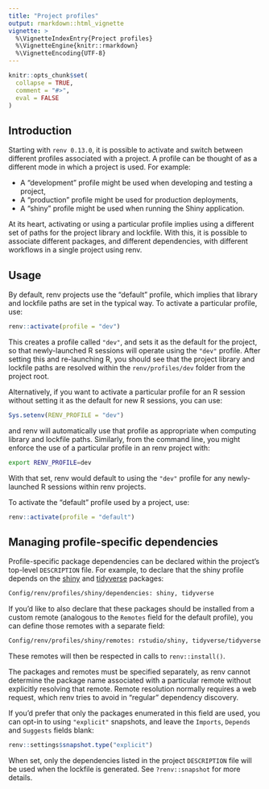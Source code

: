 ```yaml
---
title: "Project profiles"
output: rmarkdown::html_vignette
vignette: >
  %\VignetteIndexEntry{Project profiles}
  %\VignetteEngine{knitr::rmarkdown}
  %\VignetteEncoding{UTF-8}
---
```


```r
knitr::opts_chunk$set(
  collapse = TRUE,
  comment = "#>",
  eval = FALSE
)
```


## Introduction

Starting with `renv 0.13.0`, it is possible to activate and switch between
different profiles associated with a project. A profile can be thought of as
a different mode in which a project is used. For example:

- A "development" profile might be used when developing and testing a project,
- A "production" profile might be used for production deployments,
- A "shiny" profile might be used when running the Shiny application.

At its heart, activating or using a particular profile implies using a different
set of paths for the project library and lockfile. With this, it is possible
to associate different packages, and different dependencies, with different
workflows in a single project using renv.


## Usage

By default, renv projects use the "default" profile, which implies that
library and lockfile paths are set in the typical way. To activate a particular
profile, use:

```r
renv::activate(profile = "dev")
```

This creates a profile called `"dev"`, and sets it as the default for the
project, so that newly-launched R sessions will operate using the `"dev"`
profile. After setting this and re-launching R, you should see that the
project library and lockfile paths are resolved within the `renv/profiles/dev`
folder from the project root.

Alternatively, if you want to activate a particular profile for an R session
without setting it as the default for new R sessions, you can use:

```r
Sys.setenv(RENV_PROFILE = "dev")
```

and renv will automatically use that profile as appropriate when computing
library and lockfile paths. Similarly, from the command line, you might
enforce the use of a particular profile in an renv project with:

```sh
export RENV_PROFILE=dev
```

With that set, renv would default to using the `"dev"` profile for any
newly-launched R sessions within renv projects.

To activate the "default" profile used by a project, use:

```r
renv::activate(profile = "default")
```


## Managing profile-specific dependencies

Profile-specific package dependencies can be declared within the project's
top-level `DESCRIPTION` file. For example, to declare that the shiny
profile depends on the [shiny] and [tidyverse] packages:

```sh
Config/renv/profiles/shiny/dependencies: shiny, tidyverse
```

If you'd like to also declare that these packages should be installed from
a custom remote (analogous to the `Remotes` field for the default profile),
you can define those remotes with a separate field:

```sh
Config/renv/profiles/shiny/remotes: rstudio/shiny, tidyverse/tidyverse
```

These remotes will then be respected in calls to `renv::install()`.

The packages and remotes must be specified separately, as renv cannot
determine the package name associated with a particular remote without
explicitly resolving that remote. Remote resolution normally requires a web
request, which renv tries to avoid in "regular" dependency discovery.

If you'd prefer that only the packages enumerated in this field are used, you
can opt-in to using `"explicit"` snapshots, and leave the `Imports`, `Depends`
and `Suggests` fields blank:

```r
renv::settings$snapshot.type("explicit")
```

When set, only the dependencies listed in the project `DESCRIPTION` file will
be used when the lockfile is generated. See `?renv::snapshot` for more details.



[shiny]: https://shiny.posit.co/
[tidyverse]: https://www.tidyverse.org/
